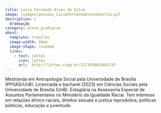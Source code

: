 ```yaml
---
title: Laísa Fernanda Alves da Silva
image: /images/pessoas_LaisaFernandaAlvesdaSilva.gif
description: |
  Graduação
category: aluno_graduacao
about:
  template: trestles
  image-width: 10em
  image-shape: rounded
  links:
    - text: Lattes
      icon: lattes
      url:  http://lattes.cnpq.br/2273550014852747
---
```


Mestranda em Antropologia Social pela Universidade de Brasília (PPGAS/UnB). Licenciada e bacharel (2023) em Ciências Sociais pela Universidade de Brasília (UnB). Estagiária na Assessoria Especial de Assuntos Parlamentares no Ministério da Igualdade Racial. Tem interesse em relações étnico-raciais, direitos sexuais e justiça reprodutiva, políticas públicas, educação e juventude.

<!-- Google tag (gtag.js) -->
<script async src="https://www.googletagmanager.com/gtag/js?id=G-GB2MGT95N0"></script>
<script>
  window.dataLayer = window.dataLayer || [];
  function gtag(){dataLayer.push(arguments);}
  gtag('js', new Date());

  gtag('config', 'G-GB2MGT95N0');
</script>